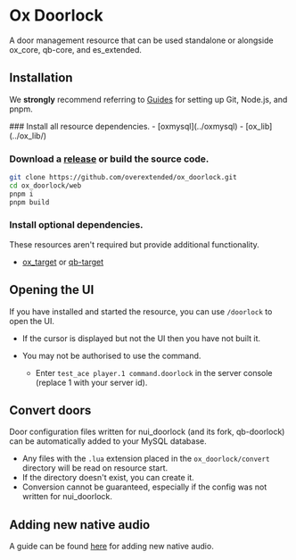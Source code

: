 
# Ox Doorlock

<ResourceLinks repo="https://github.com/overextended/ox_doorlock" />

A door management resource that can be used standalone or alongside ox_core, qb-core, and es_extended.

## Installation

<Callout type="info">

We **strongly** recommend referring to [Guides](../guides) for setting up Git, Node.js, and pnpm.

</Callout>

<Steps>
### Install all resource dependencies.
- [oxmysql](../oxmysql)
- [ox_lib](../ox_lib/)

### Download a [release](https://github.com/overextended/ox_doorlock/releases) or build the source code.

```bash
git clone https://github.com/overextended/ox_doorlock.git
cd ox_doorlock/web
pnpm i
pnpm build
```

### Install optional dependencies.

These resources aren't required but provide additional functionality.

- [ox_target](../ox_target/) or [qb-target](https://github.com/qbcore-framework/qb-target)

</Steps>

## Opening the UI

If you have installed and started the resource, you can use `/doorlock` to open the UI.

- If the cursor is displayed but not the UI then you have not built it.
- You may not be authorised to use the command.

  - Enter `test_ace player.1 command.doorlock` in the server console (replace 1 with your server id).

## Convert doors

Door configuration files written for nui_doorlock (and its fork, qb-doorlock) can be automatically added to your MySQL database.

- Any files with the `.lua` extension placed in the `ox_doorlock/convert` directory will be read on resource start.
- If the directory doesn't exist, you can create it.
- Conversion cannot be guaranteed, especially if the config was not written for nui_doorlock.

## Adding new native audio

A guide can be found [here](https://forum.cfx.re/t/how-to-make-a-simplesound-using-native-audio/5156001) for adding new native audio.